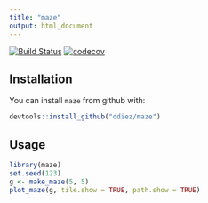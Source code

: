 ```yaml
---
title: "maze"
output: html_document
---
```


[![Build Status](https://travis-ci.org/ddiez/maze.svg?branch=master)](https://travis-ci.org/ddiez/maze) 
[![codecov](https://codecov.io/gh/ddiez/maze/branch/master/graph/badge.svg)](https://codecov.io/gh/ddiez/maze)

## Installation

You can install `maze` from github with:

```R
devtools::install_github("ddiez/maze")
```

## Usage

```r
library(maze)
set.seed(123)
g <- make_maze(5, 5)
plot_maze(g, tile.show = TRUE, path.show = TRUE)
```
